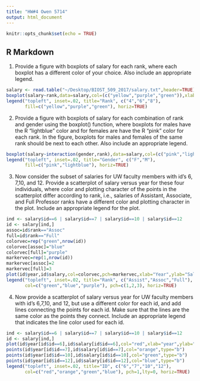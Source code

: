```yaml
---
title: "HW#4 Owen 5714"
output: html_document
---
```


```r
knitr::opts_chunk$set(echo = TRUE)
```

## R Markdown

1.	Provide a figure with boxplots of salary for each rank, where each boxplot has a different color of your choice.   Also include an appropriate legend.  

```r
salary <- read.table("~/Desktop/BIOST_509_2017/salary.txt",header=TRUE)
boxplot(salary~rank,data=salary,col=(c("yellow","purple","green")),xlab="Rank",ylab="Salary",main="Realtionship between Rank and Salary")
legend("topleft", inset=.02, title="Rank", c("4","6","8"),
       fill=c("yellow","purple","green"), horiz=TRUE)
```


2.	Provide a figure with boxplots of salary for each combination of rank and gender using the boxplot() function, where boxplots for males have the R “lightblue” color and  for females are have the R “pink” color for each rank. In the figure, boxplots for males and females of the same rank should be next to each other.   Also include an appropriate legend.  

```r
boxplot(salary~interaction(gender,rank),data=salary,col=(c("pink","lightblue","pink","lightblue","pink","lightblue")),xlab="Rank",ylab="Salary",main="Realtionship between Gender and Rank and Salary")
legend("topleft", inset=.02, title="Gender", c("F","M"),
       fill=c("pink","lightblue"), horiz=TRUE)
```


3.	 Now consider the subset of salaries for UW faculty members with id’s 6, 7,10, and 12.  Provide a scatterplot of salary versus year for these four individuals, where color and plotting character of the points in the scatterplot differ according to rank, i.e., salaries of Assistant, Associate, and Full Professor ranks have a different color and plotting character in the plot.  Include an appropriate legend for the plot.

```r
ind <- salary$id==6 | salary$id==7 | salary$id==10 | salary$id==12
id <- salary[ind,]
assoc=id$rank=="Assoc"
full=id$rank=="Full"
colorvec=rep("green",nrow(id))
colorvec[assoc]="blue"
colorvec[full]="purple"
markervec=rep(1,nrow(id))
markervec[assoc]=2
markervec[full]=3
plot(id$year,id$salary,col=colorvec,pch=markervec,xlab="Year",ylab="Salary")
legend("topleft", inset=.02, title="Rank", c("Assist","Assoc","Full"),
       col=c("green","blue","purple"), pch=c(1,2,3), horiz=TRUE)

```



4.	Now provide a scatterplot of salary versus year for UW faculty members with id’s 6,7,10, and 12, but use a different color for each id, and add lines connecting the points for each id. Make sure that the lines are the same color as the points they connect.  Include an appropriate legend that indicates the line color used for each id. 

```r
ind <- salary$id==6 | salary$id==7 | salary$id==10 | salary$id==12
id <- salary[ind,]
plot(id$year[id$id==6],id$salary[id$id==6],col="red",xlab="year",ylab="salary",xlim=c(min(id$year), max(id$year)), ylim=c(min(id$salary[!is.na(id$salary)]), max(id$salary[!is.na(id$salary)])),type="b")
points(id$year[id$id==7],id$salary[id$id==7],col="orange",type="b")
points(id$year[id$id==10],id$salary[id$id==10],col="green",type="b")
points(id$year[id$id==12],id$salary[id$id==12],col="blue",type="b")
legend("topleft", inset=.02, title="ID", c("6","7","10","12"),
       col=c("red","orange","green","blue"), pch=1,lty=0, horiz=TRUE)

```

